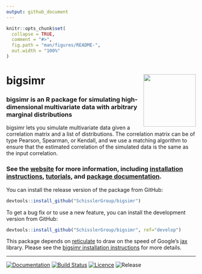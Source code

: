 ```yaml
---
output: github_document
---
```


<!-- README.md is generated from README.Rmd. Please edit that file -->

```r
knitr::opts_chunk$set(
  collapse = TRUE,
  comment = "#>",
  fig.path = "man/figures/README-",
  out.width = "100%"
)
```

# bigsimr <a href='https://github.com/SchisslerGroup/bigsimr'><img src='man/figures/logo.png' align="right" height="139" /></a>

### bigsimr is an R package for simulating high-dimensional multivariate data with arbitrary marginal distributions

bigsimr lets you simulate multivariate data given a correlation matrix and a list of distributions. The correlation matrix can be of type Pearson, Spearman, or Kendall, and we use a matching algorithm to ensure that the estimated correlation of the simulated data is the same as the input correlation.

### See the [website](https://schisslergroup.github.io/bigsimr/) for more information, including [installation instructions](https://schisslergroup.github.io/bigsimr/articles/install-bigsimr.html), [tutorials](https://schisslergroup.github.io/bigsimr/articles/using-rvec.html), and [package documentation](https://schisslergroup.github.io/bigsimr/reference/index.html).

You can install the release version of the package from GitHub:

``` r
devtools::install_github("SchisslerGroup/bigsimr")
```

To get a bug fix or to use a new feature, you can install the development version from GitHub:

``` r
devtools::install_github("SchisslerGroup/bigsimr", ref="develop")
```

This package depends on
[reticulate](https://rstudio.github.io/reticulate/) to draw on the speed
of Google’s [jax](https://github.com/google/jax) library. Please see the [bigsimr installation instructions](#) for more details.

---

<!-- badges: start -->
[![Documentation][docs-stable-img]][docs-stable-url]
[![Build Status][travis-img]][travis-url]
[![Licence][license-img]][license-url]
![Release][release-img]
<!-- badges: end -->


[docs-stable-img]: https://img.shields.io/badge/docs-release-blue.svg
[docs-stable-url]: https://schisslergroup.github.io/bigsimr/reference/index.html

[release-img]: https://img.shields.io/github/v/tag/schisslergroup/bigsimr?label=release&sort=semver

[travis-img]: https://travis-ci.com/SchisslerGroup/bigsimr.svg?branch=master
[travis-url]: https://travis-ci.com/SchisslerGroup/bigsimr

[license-img]: https://img.shields.io/github/license/schisslergroup/bigsimr
[license-url]: https://choosealicense.com/licenses/gpl-3.0/
